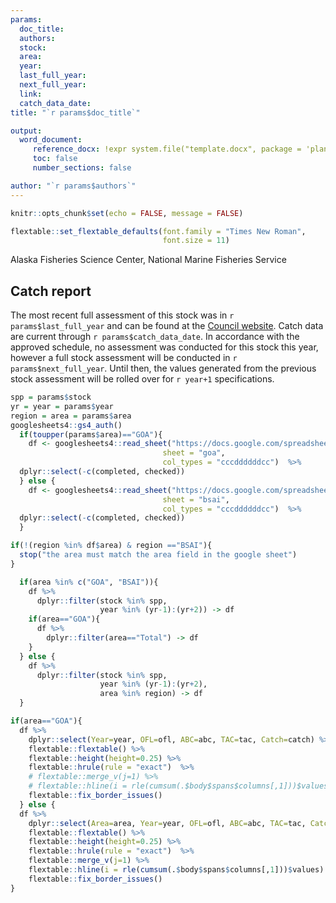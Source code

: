 ```yaml
---
params:
  doc_title:
  authors:
  stock:
  area:
  year:
  last_full_year:
  next_full_year:
  link:  
  catch_data_date:
title: "`r params$doc_title`"

output:
  word_document:
     reference_docx: !expr system.file("template.docx", package = 'planteam')
     toc: false
     number_sections: false

author: "`r params$authors`"
---
```


```r
knitr::opts_chunk$set(echo = FALSE, message = FALSE)

flextable::set_flextable_defaults(font.family = "Times New Roman",
                                  font.size = 11)
```

######### Alaska Fisheries Science Center, National Marine Fisheries Service 

## Catch report

The most recent full assessment of this stock was in `r params$last_full_year` and can be found at the [Council website](https://www.npfmc.org/library/safe-reports/). 
Catch data are current through `r params$catch_data_date`. 
In accordance with the approved schedule, no assessment was conducted for this stock this year, however a full stock assessment will be conducted in `r params$next_full_year`. 
Until then, the values generated from the previous stock assessment will be rolled over for `r year+1` specifications.


```r
spp = params$stock
yr = year = params$year
region = area = params$area
googlesheets4::gs4_auth()
  if(toupper(params$area)=="GOA"){
    df <- googlesheets4::read_sheet("https://docs.google.com/spreadsheets/d/1uHmCuY3GXfSBCbsP61nAQeATBfoslXeS3PQNLlioWIk/edit#gid=0",
                                  sheet = "goa",
                                  col_types = "cccddddddcc")  %>% 
  dplyr::select(-c(completed, checked))
  } else {
    df <- googlesheets4::read_sheet("https://docs.google.com/spreadsheets/d/1uHmCuY3GXfSBCbsP61nAQeATBfoslXeS3PQNLlioWIk/edit#gid=0",
                                  sheet = "bsai",
                                  col_types = "cccddddddcc")  %>% 
  dplyr::select(-c(completed, checked))
  }

if(!(region %in% df$area) & region =="BSAI"){
  stop("the area must match the area field in the google sheet")
}

  if(area %in% c("GOA", "BSAI")){
    df %>% 
      dplyr::filter(stock %in% spp,
                    year %in% (yr-1):(yr+2)) -> df 
    if(area=="GOA"){
      df %>% 
        dplyr::filter(area=="Total") -> df
    }
  } else {
    df %>% 
      dplyr::filter(stock %in% spp,
                    year %in% (yr-1):(yr+2),
                    area %in% region) -> df 
  }

if(area=="GOA"){
  df %>% 
    dplyr::select(Year=year, OFL=ofl, ABC=abc, TAC=tac, Catch=catch) %>% 
    flextable::flextable() %>% 
    flextable::height(height=0.25) %>% 
    flextable::hrule(rule = "exact")  %>% 
    # flextable::merge_v(j=1) %>% 
    # flextable::hline(i = rle(cumsum(.$body$spans$columns[,1]))$values) %>% 
    flextable::fix_border_issues() 
  } else {
  df %>% 
    dplyr::select(Area=area, Year=year, OFL=ofl, ABC=abc, TAC=tac, Catch=catch) %>% 
    flextable::flextable() %>% 
    flextable::height(height=0.25) %>% 
    flextable::hrule(rule = "exact")  %>% 
    flextable::merge_v(j=1) %>% 
    flextable::hline(i = rle(cumsum(.$body$spans$columns[,1]))$values) %>% 
    flextable::fix_border_issues() 
}

```
